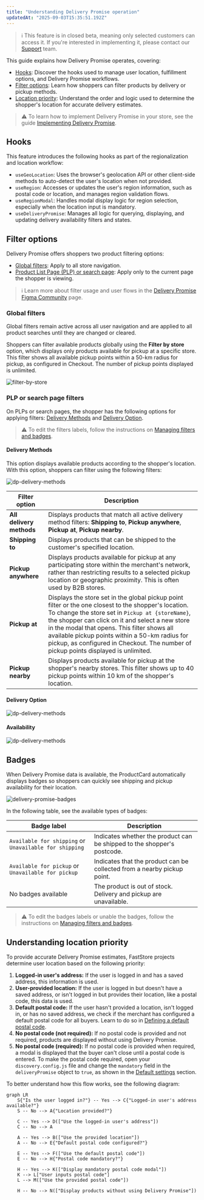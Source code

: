 ---
title: "Understanding Delivery Promise operation"
updatedAt: "2025-09-03T15:35:51.192Z"
---

>ℹ This feature is in closed beta, meaning only selected customers can access it. If you're interested in implementing it, please contact our [Support](https://support.vtex.com/hc/en-us) team.

This guide explains how Delivery Promise operates, covering:

* [Hooks](#hooks): Discover the hooks used to manage user location, fulfillment options, and Delivery Promise workflows.
* [Filter options](#filter-options): Learn how shoppers can filter products by delivery or pickup methods.
* [Location priority](#location-priority): Understand the order and logic used to determine the shopper's location for accurate delivery estimates.

>⚠️ To learn how to implement Delivery Promise in your store, see the guide [Implementing Delivery Promise](https://developers.vtex.com/docs/guides/faststore/delivery-promise-implementation).

## Hooks

This feature introduces the following hooks as part of the regionalization and location workflow:

* `useGeoLocation`: Uses the browser's geolocation API or other client-side methods to auto-detect the user's location when not provided.
* `useRegion`: Accesses or updates the user's region information, such as postal code or location, and manages region validation flows.
* `useRegionModal`: Handles modal display logic for region selection, especially when the location input is mandatory.
* `useDeliveryPromise`: Manages all logic for querying, displaying, and updating delivery availability filters and states.

## Filter options

Delivery Promise offers shoppers two product filtering options:
- [Global filters](#global-filters): Apply to all store navigation.
- [Product List Page (PLP) or search page](#plp-or-search-page-filters): Apply only to the current page the shopper is viewing.

>ℹ Learn more about filter usage and user flows in the [Delivery Promise Figma Community](https://www.figma.com/community/file/1545494767147168145/delivery-promise-by-vtex) page.


### Global filters

Global filters remain active across all user navigation and are applied to all product searches until they are changed or cleared.

Shoppers can filter available products globally using the **Filter by store** option, which displays only products available for pickup at a specific store. This filter shows all available pickup points within a 50-km radius for pickup, as configured in Checkout. The number of pickup points displayed is unlimited.

![filter-by-store](https://vtexhelp.vtexassets.com/assets/docs/src/dp-filter-by-store___6e22784e6d6a26719d8d7fbc6dfa0e43.gif)

### PLP or search page filters

On PLPs or search pages, the shopper has the following options for applying filters: [Delivery Methods](#delivery-methods-filters) and [Delivery Option](#delivery-option-filters).

>⚠️ To edit the filters labels, follow the instructions on [Managing filters and badges](https://developers.vtex.com/docs/guides/faststore/delivery-promise-implementation).

#### Delivery Methods

This option displays available products according to the shopper's location. With this option, shoppers can filter using the following filters:

![dp-delivery-methods](https://vtexhelp.vtexassets.com/assets/docs/src/dp-filters-delivery-method___945ea013036a9ebebfc0078cb93796d9.png)

| **Filter option** | **Description** |
| ----------------- | --------------- |
| **All delivery methods** | Displays products that match all active delivery method filters: **Shipping to**, **Pickup anywhere**, **Pickup at**, **Pickup nearby**. |
| **Shipping to**  |  Displays products that can be shipped to the customer's specified location. |
| **Pickup anywhere** | Displays products available for pickup at any participating store within the merchant's network, rather than restricting results to a selected pickup location or geographic proximity. This is often used by B2B stores. |
| **Pickup at** | Displays the store set in the global pickup point filter or the one closest to the shopper's location. To change the store set in `Pickup at {storeName}`, the shopper can click on it and select a new store in the modal that opens. This filter shows all available pickup points within a 50-km radius for pickup, as configured in Checkout. The number of pickup points displayed is unlimited. |
| **Pickup nearby** | Displays products available for pickup at the shopper's nearby stores. This filter shows up to 40 pickup points within 10 km of the shopper's location. |

#### Delivery Option

![dp-delivery-methods](https://vtexhelp.vtexassets.com/assets/docs/src/dp-filters-delivery-option___d913a8211dbd4eacb01699349cf6860b.png)

#### Availability

![dp-delivery-methods](https://vtexhelp.vtexassets.com/assets/docs/src/dp-filters-availability___6869a2af7413b1a1e58b48cc558d03cc.gif)

## Badges

When Delivery Promise data is available, the ProductCard automatically displays badges so shoppers can quickly see shipping and pickup availability for their location.

![delivery-promise-badges](https://vtexhelp.vtexassets.com/assets/docs/src/dp-badges___4b6a40b957e4eb45da5a854e676dce77.png)

In the following table, see the available types of badges:

| Badge label | Description |
| ---------- | ----------- |
| `Available for shipping` or `Unavailable for shipping` | Indicates whether the product can be shipped to the shopper's postcode. |
| `Available for pickup` or `Unavailable for pickup` | Indicates that the product can be collected from a nearby pickup point. |
| No badges available    | The product is out of stock. Delivery and pickup are unavailable. |

>⚠️ To edit the badges labels or unable the badges, follow the instructions on [Managing filters and badges](https://developers.vtex.com/docs/guides/faststore/delivery-promise-implementation).

## Understanding location priority

To provide accurate Delivery Promise estimates, FastStore projects determine user location based on the following priority:

1. **Logged-in user's address:** If the user is logged in and has a saved address, this information is used.
2. **User-provided location:** If the user is logged in but doesn't have a saved address, or isn't logged in but provides their location, like a postal code, this data is used.
3. **Default postal code:** If the user hasn't provided a location, isn't logged in, or has no saved address, we check if the merchant has configured a default postal code for all buyers. Learn to do so in [Defining a default postal code](#step-4-optional-defining-a-default-postal-code).
4. **No postal code (not required):** If no postal code is provided and not required, products are displayed without using Delivery Promise.
5. **No postal code (required):** If no postal code is provided when required, a modal is displayed that the buyer can't close until a postal code is entered. To make the postal code required, open your `discovery.config.js` file and change the `mandatory` field in the `deliveryPromise` object to `true`, as shown in the [Default settings](#default-settings) section.

To better understand how this flow works, see the following diagram:

```mermaid
graph LR
    S{"Is the user logged in?"} -- Yes --> C{"Logged-in user's address available?"}
    S -- No --> A{"Location provided?"}

    C -- Yes --> D(["Use the logged-in user's address"])
    C -- No --> A

    A -- Yes --> B(["Use the provided location"])
    A -- No --> E{"Default postal code configured?"}

    E -- Yes --> F(["Use the default postal code"])
    E -- No --> H{"Postal code mandatory?"}

    H -- Yes --> K(["Display mandatory postal code modal"])
    K --> L["User inputs postal code"]
    L --> M(["Use the provided postal code"])

    H -- No --> N(["Display products without using Delivery Promise"])
```


